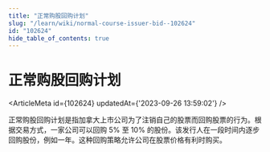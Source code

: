 ```yaml
---
title: "正常购股回购计划"
slug: "/learn/wiki/normal-course-issuer-bid--102624"
id: "102624"
hide_table_of_contents: true
---
```



# 正常购股回购计划

<ArticleMeta id={102624} updatedAt={'2023-09-26 13:59:02'} />
<div className='border-solid border-b border-t-0 my-4 border-[var(--ifm-color-gray-300)]' />

正常购股回购计划是指加拿大上市公司为了注销自己的股票而回购股票的行为。根据交易方式，一家公司可以回购 5% 至 10% 的股份。该发行人在一段时间内逐步回购股份，例如一年。这种回购策略允许公司在股票价格有利时购买。
